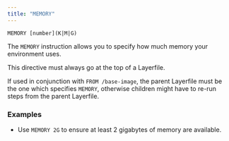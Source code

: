 ```yaml
---
title: "MEMORY"
---
```


`MEMORY [number](K|M|G)`

The `MEMORY` instruction allows you to specify how much memory your environment
uses.

This directive must always go at the top of a Layerfile.

If used in conjunction with `FROM /base-image`, the parent Layerfile must be the
one which specifies `MEMORY`, otherwise children might have to re-run steps from
the parent Layerfile.

### Examples

- Use `MEMORY 2G` to ensure at least 2 gigabytes of memory are available.
